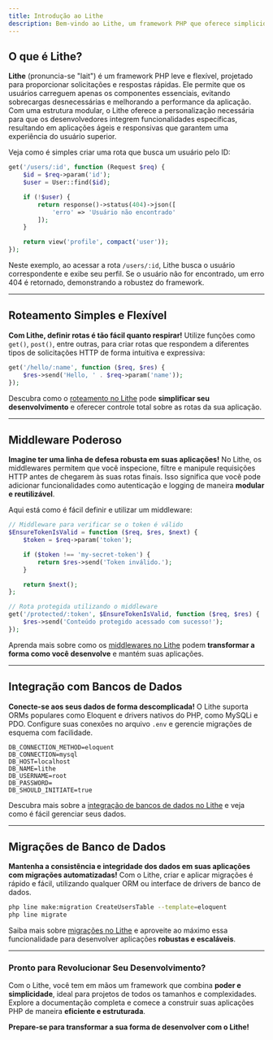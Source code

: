 ```yaml
---
title: Introdução ao Lithe 
description: Bem-vindo ao Lithe, um framework PHP que oferece simplicidade, flexibilidade e expressividade para desenvolvedores. Construa desde aplicações pequenas até plataformas web complexas de forma ágil e eficaz com o Lithe.
---
```


## O que é Lithe?

**Lithe** (pronuncia-se "lait") é um framework PHP leve e flexível, projetado para proporcionar solicitações e respostas rápidas. Ele permite que os usuários carreguem apenas os componentes essenciais, evitando sobrecargas desnecessárias e melhorando a performance da aplicação. Com uma estrutura modular, o Lithe oferece a personalização necessária para que os desenvolvedores integrem funcionalidades específicas, resultando em aplicações ágeis e responsivas que garantem uma experiência do usuário superior.

Veja como é simples criar uma rota que busca um usuário pelo ID:

```php
get('/users/:id', function (Request $req) {
    $id = $req->param('id');
    $user = User::find($id);

    if (!$user) {
        return response()->status(404)->json([
            'erro' => 'Usuário não encontrado'
        ]);
    } 

    return view('profile', compact('user'));
});
```

Neste exemplo, ao acessar a rota `/users/:id`, Lithe busca o usuário correspondente e exibe seu perfil. Se o usuário não for encontrado, um erro 404 é retornado, demonstrando a robustez do framework.

---

## Roteamento Simples e Flexível

**Com Lithe, definir rotas é tão fácil quanto respirar!** Utilize funções como `get()`, `post()`, entre outras, para criar rotas que respondem a diferentes tipos de solicitações HTTP de forma intuitiva e expressiva:

```php
get('/hello/:name', function ($req, $res) {
    $res->send('Hello, ' . $req->param('name'));
});
```

Descubra como o [roteamento no Lithe](/docs/the-basics/routing) pode **simplificar seu desenvolvimento** e oferecer controle total sobre as rotas da sua aplicação.

---

## Middleware Poderoso

**Imagine ter uma linha de defesa robusta em suas aplicações!** No Lithe, os middlewares permitem que você inspecione, filtre e manipule requisições HTTP antes de chegarem às suas rotas finais. Isso significa que você pode adicionar funcionalidades como autenticação e logging de maneira **modular e reutilizável**.

Aqui está como é fácil definir e utilizar um middleware:

```php
// Middleware para verificar se o token é válido
$EnsureTokenIsValid = function ($req, $res, $next) {
    $token = $req->param('token');

    if ($token !== 'my-secret-token') {
        return $res->send('Token inválido.');
    }

    return $next();
};

// Rota protegida utilizando o middleware
get('/protected/:token', $EnsureTokenIsValid, function ($req, $res) {
    $res->send('Conteúdo protegido acessado com sucesso!');
});
```

Aprenda mais sobre como os [middlewares no Lithe](/docs/the-basics/middleware) podem **transformar a forma como você desenvolve** e mantém suas aplicações.

---

## Integração com Bancos de Dados

**Conecte-se aos seus dados de forma descomplicada!** O Lithe suporta ORMs populares como Eloquent e drivers nativos do PHP, como MySQLi e PDO. Configure suas conexões no arquivo `.env` e gerencie migrações de esquema com facilidade.

```
DB_CONNECTION_METHOD=eloquent
DB_CONNECTION=mysql
DB_HOST=localhost
DB_NAME=lithe
DB_USERNAME=root
DB_PASSWORD=
DB_SHOULD_INITIATE=true
```

Descubra mais sobre a [integração de bancos de dados no Lithe](/docs/database/integration) e veja como é fácil gerenciar seus dados.

---

## Migrações de Banco de Dados

**Mantenha a consistência e integridade dos dados em suas aplicações com migrações automatizadas!** Com o Lithe, criar e aplicar migrações é rápido e fácil, utilizando qualquer ORM ou interface de drivers de banco de dados.

```bash
php line make:migration CreateUsersTable --template=eloquent
php line migrate
```

Saiba mais sobre [migrações no Lithe](/docs/database/migrations) e aproveite ao máximo essa funcionalidade para desenvolver aplicações **robustas e escaláveis**.

---

### Pronto para Revolucionar Seu Desenvolvimento?

Com o Lithe, você tem em mãos um framework que combina **poder e simplicidade**, ideal para projetos de todos os tamanhos e complexidades. Explore a documentação completa e comece a construir suas aplicações PHP de maneira **eficiente e estruturada**. 

**Prepare-se para transformar a sua forma de desenvolver com o Lithe!**
